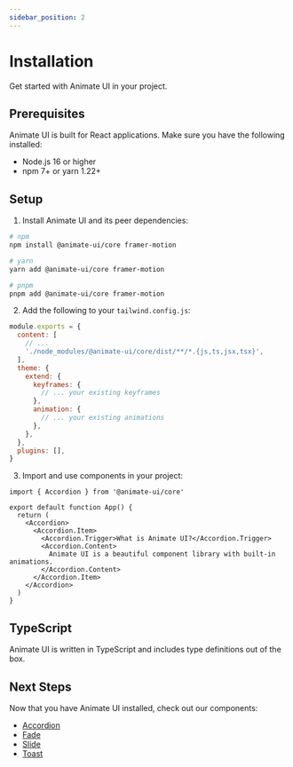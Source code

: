 ```yaml
---
sidebar_position: 2
---
```


# Installation

Get started with Animate UI in your project.

## Prerequisites

Animate UI is built for React applications. Make sure you have the following installed:

- Node.js 16 or higher
- npm 7+ or yarn 1.22+

## Setup

1. Install Animate UI and its peer dependencies:

```bash
# npm
npm install @animate-ui/core framer-motion

# yarn
yarn add @animate-ui/core framer-motion

# pnpm
pnpm add @animate-ui/core framer-motion
```

2. Add the following to your `tailwind.config.js`:

```js
module.exports = {
  content: [
    // ...
    './node_modules/@animate-ui/core/dist/**/*.{js,ts,jsx,tsx}',
  ],
  theme: {
    extend: {
      keyframes: {
        // ... your existing keyframes
      },
      animation: {
        // ... your existing animations
      },
    },
  },
  plugins: [],
}
```

3. Import and use components in your project:

```tsx
import { Accordion } from '@animate-ui/core'

export default function App() {
  return (
    <Accordion>
      <Accordion.Item>
        <Accordion.Trigger>What is Animate UI?</Accordion.Trigger>
        <Accordion.Content>
          Animate UI is a beautiful component library with built-in animations.
        </Accordion.Content>
      </Accordion.Item>
    </Accordion>
  )
}
```

## TypeScript

Animate UI is written in TypeScript and includes type definitions out of the box.

## Next Steps

Now that you have Animate UI installed, check out our components:

- [Accordion](/docs/components/accordion)
- [Fade](/docs/components/fade)
- [Slide](/docs/components/slide)
- [Toast](/docs/components/toast) 